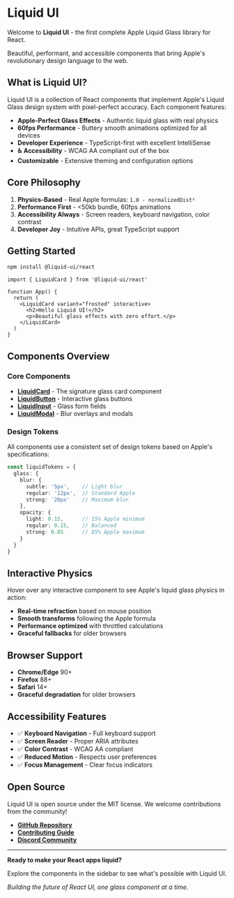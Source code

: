 
<Meta title="Liquid UI/Introduction" />

# Liquid UI

Welcome to **Liquid UI** - the first complete Apple Liquid Glass library for React.

Beautiful, performant, and accessible components that bring Apple's revolutionary design language to the web.

## What is Liquid UI?

Liquid UI is a collection of React components that implement Apple's Liquid Glass design system with pixel-perfect accuracy. Each component features:

- **Apple-Perfect Glass Effects** - Authentic liquid glass with real physics
- **60fps Performance** - Buttery smooth animations optimized for all devices  
- **Developer Experience** - TypeScript-first with excellent IntelliSense
- **♿ Accessibility** - WCAG AA compliant out of the box
- **Customizable** - Extensive theming and configuration options

## Core Philosophy

1. **Physics-Based** - Real Apple formulas: `1.0 - normalizedDist²`
2. **Performance First** - <50kb bundle, 60fps animations
3. **Accessibility Always** - Screen readers, keyboard navigation, color contrast
4. **Developer Joy** - Intuitive APIs, great TypeScript support

## Getting Started

```bash
npm install @liquid-ui/react
```

```tsx
import { LiquidCard } from '@liquid-ui/react'

function App() {
  return (
    <LiquidCard variant="frosted" interactive>
      <h2>Hello Liquid UI!</h2>
      <p>Beautiful glass effects with zero effort.</p>
    </LiquidCard>
  )
}
```

## Components Overview

### Core Components

- **[LiquidCard](?path=/docs/components-liquidcard--docs)** - The signature glass card component
- **[LiquidButton](?path=/docs/components-liquidbutton--docs)** - Interactive glass buttons
- **[LiquidInput](?path=/docs/components-liquidinput--docs)** - Glass form fields
- **[LiquidModal](?path=/docs/components-liquidmodal--docs)** - Blur overlays and modals

### Design Tokens

All components use a consistent set of design tokens based on Apple's specifications:

```ts
const liquidTokens = {
  glass: {
    blur: {
      subtle: '5px',    // Light blur
      regular: '12px',  // Standard Apple  
      strong: '20px'    // Maximum blur
    },
    opacity: {
      light: 0.15,      // 15% Apple minimum
      regular: 0.25,    // Balanced
      strong: 0.85      // 85% Apple maximum
    }
  }
}
```

## Interactive Physics

Hover over any interactive component to see Apple's liquid glass physics in action:

- **Real-time refraction** based on mouse position
- **Smooth transforms** following the Apple formula
- **Performance optimized** with throttled calculations
- **Graceful fallbacks** for older browsers

## Browser Support

- **Chrome/Edge** 90+
- **Firefox** 88+ 
- **Safari** 14+
- **Graceful degradation** for older browsers

## Accessibility Features

- ✅ **Keyboard Navigation** - Full keyboard support
- ✅ **Screen Reader** - Proper ARIA attributes
- ✅ **Color Contrast** - WCAG AA compliant
- ✅ **Reduced Motion** - Respects user preferences
- ✅ **Focus Management** - Clear focus indicators

## Open Source

Liquid UI is open source under the MIT license. We welcome contributions from the community!

- **[GitHub Repository](https://github.com/liquid-ui/liquid-ui)**
- **[Contributing Guide](https://github.com/liquid-ui/liquid-ui/blob/main/CONTRIBUTING.md)**
- **[Discord Community](https://discord.gg/liquidui)**

---

**Ready to make your React apps liquid?** 

Explore the components in the sidebar to see what's possible with Liquid UI. 

*Building the future of React UI, one glass component at a time.*